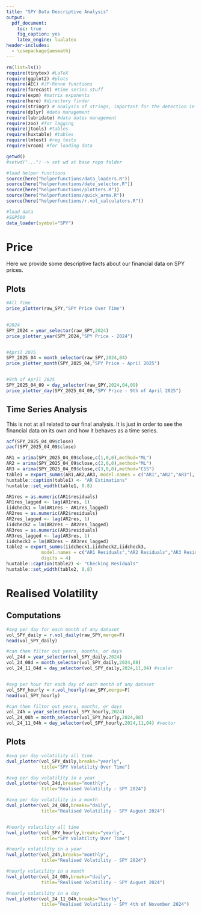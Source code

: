 ```yaml
---
title: "SPY Data Descriptive Analysis"
output:
  pdf_document: 
    toc: true
    fig_caption: yes
    latex_engine: lualatex
header-includes:
  - \usepackage{amsmath}
---
```

\newpage

```r
rm(list=ls())
require(tinytex) #LaTeX
require(ggplot2) #plots
require(AEC) #JP-Renne functions
require(forecast) #time series stuff
require(expm) #matrix exponents
require(here) #directory finder
require(stringr) # analysis of strings, important for the detection in tweets
require(dplyr) #data management
require(lubridate) #data dates management
require(zoo) #for lagging
require(jtools) #tables
require(huxtable) #tables
require(lmtest) #reg tests
require(vroom) #for loading data

getwd()
#setwd("...") -> set wd at base repo folder

#load helper functions
source(here("helperfunctions/data_loaders.R"))
source(here("helperfunctions/date_selector.R"))
source(here("helperfunctions/plotters.R"))
source(here("helperfunctions/quick_arma.R"))
source(here("helperfunctions/r.vol_calculators.R"))

#load data
#S&P500
data_loader(symbol="SPY")

```

# Price
Here we provide some descriptive facts about our financial data on SPY prices.

## Plots
```r

#All Time
price_plotter(raw_SPY,"SPY Price Over Time")
  

#2024
SPY_2024 = year_selector(raw_SPY,2024)
price_plotter_year(SPY_2024,"SPY Price - 2024")


#April 2025
SPY_2025_04 = month_selector(raw_SPY,2024,04)
price_plotter_month(SPY_2025_04,"SPY Price - April 2025")


#9th of April 2025
SPY_2025_04_09 = day_selector(raw_SPY,2024,04,09)
price_plotter_day(SPY_2025_04_09,"SPY Price - 9th of April 2025")


```


## Time Series Analysis
This is not at all related to our final analysis. It is just in order to see
the financial data on its own and how it behaves as a time series.
```r

acf(SPY_2025_04_09$close)
pacf(SPY_2025_04_09$close)

AR1 = arima(SPY_2025_04_09$close,c(1,0,0),method="ML")
AR2 = arima(SPY_2025_04_09$close,c(2,0,0),method="ML")
AR3 = arima(SPY_2025_04_09$close,c(3,0,0),method="CSS")
table1 = export_summs(AR1,AR2,AR3, model.names = c("AR1","AR2","AR3"), digits = 4)
huxtable::caption(table1) <- "AR Estimations"
huxtable::set_width(table1, 0.8)

AR1res = as.numeric(AR1$residuals)
AR1res_lagged <- lag(AR1res, 1)
iidcheck1 = lm(AR1res ~ AR1res_lagged)
AR2res = as.numeric(AR2$residuals)
AR2res_lagged <- lag(AR2res, 1)
iidcheck2 = lm(AR2res ~ AR2res_lagged)
AR3res = as.numeric(AR3$residuals)
AR3res_lagged <- lag(AR3res, 1)
iidcheck3 = lm(AR3res ~ AR3res_lagged)
table2 = export_summs(iidcheck1,iidcheck2,iidcheck3, 
             model.names = c("AR1 Residuals","AR2 Residuals","AR3 Residuals"), 
             digits = 4)
huxtable::caption(table2) <- "Checking Residuals"
huxtable::set_width(table2, 0.8)

```



\newpage

# Realised Volatility

## Computations
```r

#avg per day for each month of any dataset
vol_SPY_daily = r.vol_daily(raw_SPY,merge=F)
head(vol_SPY_daily)

#can then filter out years, months, or days
vol_24d = year_selector(vol_SPY_daily,2024)
vol_24_08d = month_selector(vol_SPY_daily,2024,08)
vol_24_11_04d = day_selector(vol_SPY_daily,2024,11,04) #scalar


#avg per hour for each day of each month of any dataset
vol_SPY_hourly = r.vol_hourly(raw_SPY,merge=F)
head(vol_SPY_hourly)

#can then filter out years, months, or days
vol_24h = year_selector(vol_SPY_hourly,2024)
vol_24_08h = month_selector(vol_SPY_hourly,2024,08)
vol_24_11_04h = day_selector(vol_SPY_hourly,2024,11,04) #vector

```


## Plots
```r

#avg per day volatility all time
dvol_plotter(vol_SPY_daily,breaks="yearly",
             title="SPY Volatility Over Time")

#avg per day volatility in a year
dvol_plotter(vol_24d,breaks="monthly",
             title="Realised Volatility - SPY 2024")

#avg per day volatility in a month
dvol_plotter(vol_24_08d,breaks="daily",
             title="Realised Volatility - SPY August 2024")


#hourly volatility all time
hvol_plotter(vol_SPY_hourly,breaks="yearly",
             title="SPY Volatility Over Time")

#hourly volatility in a year
hvol_plotter(vol_24h,breaks="monthly",
             title="Realised Volatility - SPY 2024")

#hourly volatility in a month
hvol_plotter(vol_24_08h,breaks="daily",
             title="Realised Volatility - SPY August 2024")

#hourly volatility in a day
hvol_plotter(vol_24_11_04h,breaks="hourly",
             title="Realised Volatility - SPY 4th of November 2024")

```









